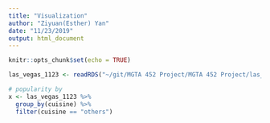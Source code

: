 ```yaml
---
title: "Visualization"
author: "Ziyuan(Esther) Yan"
date: "11/23/2019"
output: html_document
---
```


```r
knitr::opts_chunk$set(echo = TRUE)
```

```r
las_vegas_1123 <- readRDS("~/git/MGTA 452 Project/MGTA 452 Project/las_vegas_1123.rds")
```

```r
# popularity by 
x <- las_vegas_1123 %>%
  group_by(cuisine) %>%
  filter(cuisine == "others")
```

